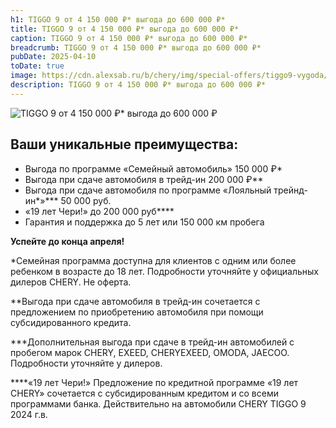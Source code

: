 ```yaml
---
h1: TIGGO 9 от 4 150 000 ₽* выгода до 600 000 ₽*
title: TIGGO 9 от 4 150 000 ₽* выгода до 600 000 ₽*
caption: TIGGO 9 от 4 150 000 ₽* выгода до 600 000 ₽*
breadcrumb: TIGGO 9 от 4 150 000 ₽* выгода до 600 000 ₽*
pubDate: 2025-04-10
toDate: true
image: https://cdn.alexsab.ru/b/chery/img/special-offers/tiggo9-vygoda/thumb.webp
description: TIGGO 9 от 4 150 000 ₽* выгода до 600 000 ₽*
---
```


<picture>
	<source media="(min-width: 768px)" srcset="https://cdn.alexsab.ru/b/chery/img/special-offers/tiggo9-vygoda/1.webp" />
	<img src="https://cdn.alexsab.ru/b/chery/img/special-offers/tiggo9-vygoda/thumb.webp" class="mb-10 lg:mb-20 w-full lazy" alt="TIGGO 9 от 4 150 000 ₽* выгода до 600 000 ₽" />
</picture>

## Ваши уникальные преимущества:
* Выгода по программе «Семейный автомобиль» 150 000 ₽*
* Выгода при сдаче автомобиля в трейд-ин 200 000 ₽**
* Выгода при сдаче автомобиля по программе «Лояльный трейнд-ин*»*** 50 000 руб.
* «19 лет Чери!»  до 200 000 руб****
* Гарантия и поддержка до 5 лет или 150 000 км пробега

<p><strong>Успейте до конца апреля!</strong></p>

*Семейная программа доступна для клиентов с одним или более ребенком в возрасте до 18 лет. Подробности уточняйте у официальных дилеров CHERY. Не оферта.

**Выгода при сдаче автомобиля в трейд-ин сочетается с предложением по приобретению автомобиля при помощи субсидированного кредита.

***Дополнительная выгода при сдаче в трейд-ин автомобилей с пробегом марок CHERY, EXEED, CHERYEXEED, OMODA, JAECOO. Подробности уточняйте у дилеров.

****«19 лет Чери!» Предложение по кредитной программе «19 лет CHERY» сочетается с субсидированным кредитом и со всеми программами банка. Действительно на автомобили CHERY TIGGO 9 2024 г.в.

<FeedbackForm title="Получить предложение" />